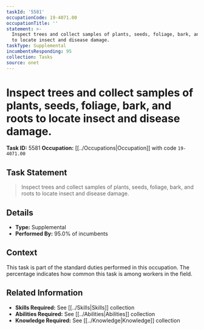 ```yaml
---
taskId: '5581'
occupationCode: 19-4071.00
occupationTitle: ''
statement: >-
  Inspect trees and collect samples of plants, seeds, foliage, bark, and roots
  to locate insect and disease damage.
taskType: Supplemental
incumbentsResponding: 95
collection: Tasks
source: onet
---
```

# Inspect trees and collect samples of plants, seeds, foliage, bark, and roots to locate insect and disease damage.

**Task ID:** 5581
**Occupation:** [[../Occupations|Occupation]] with code `19-4071.00`

## Task Statement

> Inspect trees and collect samples of plants, seeds, foliage, bark, and roots to locate insect and disease damage.

## Details

- **Type:** Supplemental
- **Performed By:** 95.0% of incumbents

## Context

This task is part of the standard duties performed in this occupation. The percentage indicates how common this task is among workers in the field.

## Related Information

- **Skills Required:** See [[../Skills|Skills]] collection
- **Abilities Required:** See [[../Abilities|Abilities]] collection
- **Knowledge Required:** See [[../Knowledge|Knowledge]] collection
